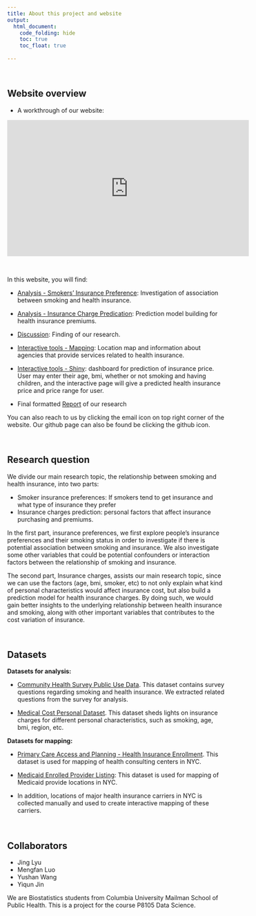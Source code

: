 ```yaml
---
title: About this project and website
output: 
  html_document:
    code_folding: hide
    toc: true
    toc_float: true
    
---
```


<br>

## Website overview

* A workthrough of our website:

<iframe width="560" height="315" src="https://youtu.be/rGaaVyWo5ow" frameborder="0" allowfullscreen></iframe>

<br>

In this website, you will find:

* [Analysis - Smokers' Insurance Preference](data-exploration1.html): Investigation of association between smoking and health insurance.

* [Analysis - Insurance Charge Predication](model_building.html): Prediction model building for health insurance premiums.

* [Discussion](discussion.html): Finding of our research.

* [Interactive tools - Mapping](mapping.html): Location map and information about agencies that provide services related to health insurance.

* [Interactive tools - Shiny](https://yiqunjin.shinyapps.io/shiny_dashboard/): dashboard for prediction of insurance price. User may enter their age, bmi, whether or not smoking and having children, and the interactive page will give a predicted health insurance price and price range for user.

* Final formatted [Report](report.html) of our research

You can also reach to us by clicking the email icon on top right corner of the website. Our github page can also be found be clicking the github icon.




<br>

## Research question

We divide our main research topic, the relationship between smoking and health insurance, into two parts: 

* Smoker insurance preferences: If smokers tend to get insurance and what type of insurance they prefer
* Insurance charges prediction: personal factors that affect insurance purchasing and premiums. 

In the first part, insurance preferences, we first explore people's insurance preferences and their smoking status in order to investigate if there is potential association between smoking and insurance. We also investigate some other variables that could be potential confounders or interaction factors between the relationship of smoking and insurance.

The second part, Insurance charges, assists our main research topic, since we can use the factors (age, bmi, smoker, etc) to not only explain what kind of personal characteristics would affect insurance cost, but also build a prediction model for health insurance charges. By doing such, we would gain better insights to the underlying relationship between health insurance and smoking, along with other important variables that contributes to the cost variation of insurance.

<br>

## Datasets

**Datasets for analysis:**

* [Community Health Survey Public Use Data](https://www1.nyc.gov/site/doh/data/data-sets/community-health-survey-public-use-data.page). This dataset contains survey questions regarding smoking and health insurance. We extracted related questions from the survey for analysis.

* [Medical Cost Personal Dataset](https://www.kaggle.com/mirichoi0218/insurance). This dataset sheds lights on insurance charges for different personal characteristics, such as smoking, age, bmi, region, etc.

**Datasets for mapping:**

* [Primary Care Access and Planning - Health Insurance Enrollment](https://data.cityofnewyork.us/Health/Primary-Care-Access-and-Planning-Health-Insurance-/gfej-by6h). This dataset is used for mapping of health consulting centers in NYC. 

* [Medicaid Enrolled Provider Listing](https://health.data.ny.gov/Health/Medicaid-Enrolled-Provider-Listing/keti-qx5t): This dataset is used for mapping of Medicaid provide locations in NYC.

* In addition, locations of major health insurance carriers in NYC is collected manually and used to create interactive mapping of these carriers.


<br>


## Collaborators

* Jing Lyu
* Mengfan Luo
* Yushan Wang
* Yiqun Jin

We are Biostatistics students from Columbia University Mailman School of Public Health. This is a project for the course P8105 Data Science.





